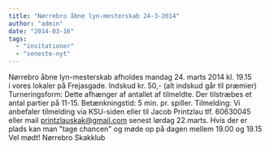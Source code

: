 ```yaml
---
title: "Nørrebro åbne lyn-mesterskab 24-3-2014"
author: "admin"
date: "2014-03-16"
tags: 
  - "invitationer"
  - "seneste-nyt"
---
```


Nørrebro åbne lyn-mesterskab afholdes mandag 24. marts 2014 kl. 19.15 i vores lokaler på Frejasgade. Indskud kr. 50,- (alt indskud går til præmier) Turneringsform: Dette afhænger af antallet af tilmeldte. Der tilstræbes et antal partier på 11-15. Betænkningstid: 5 min. pr. spiller. Tilmelding: Vi anbefaler tilmelding via KSU-siden eller til Jacob Printzlau tlf. 60630045 eller mail printzlauskak@gmail.com senest lørdag 22.marts. Hvis der er plads kan man "tage chancen" og møde op på dagen mellem 19.00 og 19.15 Vel mødt! Nørrebro Skakklub
